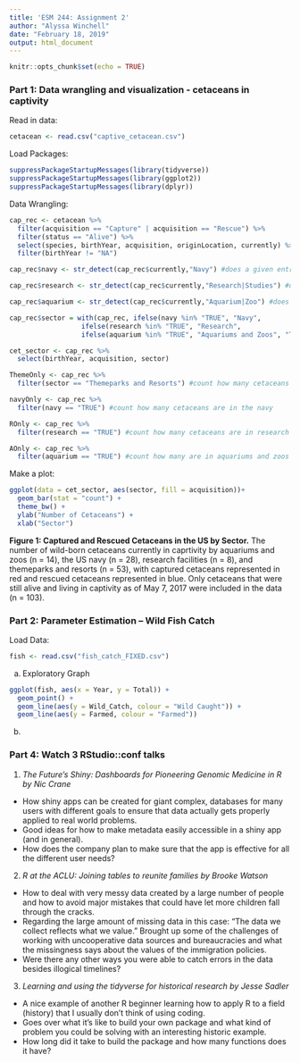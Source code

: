 ```yaml
---
title: 'ESM 244: Assignment 2'
author: "Alyssa Winchell"
date: "February 18, 2019"
output: html_document
---
```


```r
knitr::opts_chunk$set(echo = TRUE)
```

### Part 1: Data wrangling and visualization - cetaceans in captivity

Read in data:

```r

cetacean <- read.csv("captive_cetacean.csv")

```

Load Packages:

```r

suppressPackageStartupMessages(library(tidyverse))
suppressPackageStartupMessages(library(ggplot2))
suppressPackageStartupMessages(library(dplyr))

```

Data Wrangling:

```r

cap_rec <- cetacean %>%
  filter(acquisition == "Capture" | acquisition == "Rescue") %>%
  filter(status == "Alive") %>%
  select(species, birthYear, acquisition, originLocation, currently) %>%
  filter(birthYear != "NA")

cap_rec$navy <- str_detect(cap_rec$currently,"Navy") #does a given entry include "navy"" in its current location?

cap_rec$research <- str_detect(cap_rec$currently,"Research|Studies") #does a given entry include "Research" or "Studies" in its current location?

cap_rec$aquarium <- str_detect(cap_rec$currently,"Aquarium|Zoo") #does a given entry include "Aquarium" or "Zoo" in its current location?

cap_rec$sector = with(cap_rec, ifelse(navy %in% "TRUE", "Navy",
                  ifelse(research %in% "TRUE", "Research",
                  ifelse(aquarium %in% "TRUE", "Aquariums and Zoos", "Themeparks and Resorts")))) #creates a column for the sector that currently has the cetacean

cet_sector <- cap_rec %>%
  select(birthYear, acquisition, sector)

ThemeOnly <- cap_rec %>%
  filter(sector == "Themeparks and Resorts") #count how many cetaceans are in themeparks

navyOnly <- cap_rec %>%
  filter(navy == "TRUE") #count how many cetaceans are in the navy

ROnly <- cap_rec %>%
  filter(research == "TRUE") #count how many cetaceans are in research facilities

AOnly <- cap_rec %>%
  filter(aquarium == "TRUE") #count how many are in aquariums and zoos

```

Make a plot:

```r

ggplot(data = cet_sector, aes(sector, fill = acquisition))+
  geom_bar(stat = "count") +
  theme_bw() +
  ylab("Number of Cetaceans") +
  xlab("Sector")

```

**Figure 1: Captured and Rescued Cetaceans in the US by Sector.** The number of wild-born cetaceans currently in caprtivity by aquariums and zoos (n = 14), the US navy (n = 28), research facilities (n = 8), and themeparks and resorts (n = 53), with captured cetaceans represented in red and rescued cetaceans represented in blue. Only cetaceans that were still alive and living in captivity as of May 7, 2017 were included in the data (n = 103).

### Part 2: Parameter Estimation – Wild Fish Catch

Load Data:

```r

fish <- read.csv("fish_catch_FIXED.csv")

```


a) Exploratory Graph

```r

ggplot(fish, aes(x = Year, y = Total)) +
  geom_point() +
  geom_line(aes(y = Wild_Catch, colour = "Wild Caught")) + 
  geom_line(aes(y = Farmed, colour = "Farmed"))

```


b)

### Part 4: Watch 3 RStudio::conf talks

1. *The Future's Shiny: Dashboards for Pioneering Genomic Medicine in R by Nic Crane*
- How shiny apps can be created for giant complex, databases for many users with different goals to ensure that data actually gets properly applied to real world problems.
- Good ideas for how to make metadata easily accessible in a shiny app (and in general).
- How does the company plan to make sure that the app is effective for all the different user needs?

2. *R at the ACLU: Joining tables to reunite families by Brooke Watson*
- How to deal with very messy data created by a large number of people and how to avoid major mistakes that could have let more children fall through the cracks.
- Regarding the large amount of missing data in this case: “The data we collect reflects what we value.” Brought up some of the challenges of working with uncooperative data sources and bureaucracies and what the missingness says about the values of the immigration policies.
- Were there any other ways you were able to catch errors in the data besides illogical timelines?

3. *Learning and using the tidyverse for historical research by Jesse Sadler*
- A nice example of another R beginner learning how to apply R to a field (history) that I usually don’t think of using coding.
- Goes over what it’s like to build your own package and what kind of problem you could be solving with an interesting historic example.
- How long did it take to build the package and how many functions does it have?
